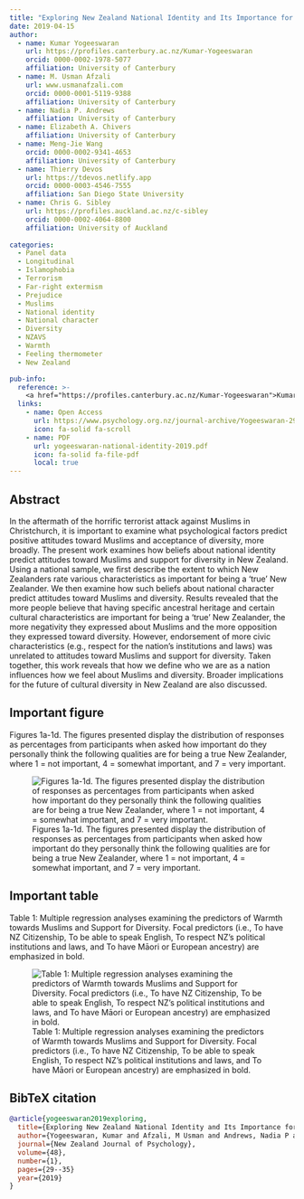 ```yaml
---
title: "Exploring New Zealand National Identity and Its Importance for Attitudes toward Muslims and Support for Diversity"
date: 2019-04-15
author:
  - name: Kumar Yogeeswaran
    url: https://profiles.canterbury.ac.nz/Kumar-Yogeeswaran
    orcid: 0000-0002-1978-5077
    affiliation: University of Canterbury
  - name: M. Usman Afzali
    url: www.usmanafzali.com
    orcid: 0000-0001-5119-9388
    affiliation: University of Canterbury
  - name: Nadia P. Andrews
    affiliation: University of Canterbury
  - name: Elizabeth A. Chivers
    affiliation: University of Canterbury
  - name: Meng-Jie Wang
    orcid: 0000-0002-9341-4653
    affiliation: University of Canterbury
  - name: Thierry Devos
    url: https://tdevos.netlify.app
    orcid: 0000-0003-4546-7555
    affiliation: San Diego State University        
  - name: Chris G. Sibley
    url: https://profiles.auckland.ac.nz/c-sibley
    orcid: 0000-0002-4064-8800
    affiliation: University of Auckland
    
categories:
  - Panel data
  - Longitudinal
  - Islamophobia
  - Terrorism
  - Far-right extermism
  - Prejudice
  - Muslims
  - National identity
  - National character
  - Diversity
  - NZAVS
  - Warmth
  - Feeling thermometer
  - New Zealand 

pub-info:
  reference: >-
    <a href="https://profiles.canterbury.ac.nz/Kumar-Yogeeswaran">Kumar Yogeeswaran</a>, <strong>M. Usman Afzali</strong>, <a >Nadia P. Andrews</a>, <a >Elizabeth A. Chivers</a>, <a >Meng-Jie Wang</a>, <a href="https://tdevos.netlify.app">Thierry Devos</a>, and <a href="https://profiles.auckland.ac.nz/c-sibley">Chris G. Sibley</a>. (2019). Exploring New Zealand National Identity and Its Importance for Attitudes toward Muslims and Support for Diversity. <em>New Zealand Journal of Psychology 48</em>(1), 29-35.
  links:
    - name: Open Access
      url: https://www.psychology.org.nz/journal-archive/Yogeeswaran-29-35.pdf
      icon: fa-solid fa-scroll
    - name: PDF
      url: yogeeswaran-national-identity-2019.pdf
      icon: fa-solid fa-file-pdf
      local: true
---
```


## Abstract
:::{#yogeeswaran-2019}
:::

In the aftermath of the horrific terrorist attack against Muslims in Christchurch, it is important to examine
what psychological factors predict positive attitudes toward Muslims and acceptance of diversity, more
broadly. The present work examines how beliefs about national identity predict attitudes toward Muslims
and support for diversity in New Zealand. Using a national sample, we first describe the extent to which
New Zealanders rate various characteristics as important for being a ‘true’ New Zealander. We then
examine how such beliefs about national character predict attitudes toward Muslims and diversity. Results
revealed that the more people believe that having specific ancestral heritage and certain cultural
characteristics are important for being a ‘true’ New Zealander, the more negativity they expressed about
Muslims and the more opposition they expressed toward diversity. However, endorsement of more civic
characteristics (e.g., respect for the nation’s institutions and laws) was unrelated to attitudes toward
Muslims and support for diversity. Taken together, this work reveals that how we define who we are as a
nation influences how we feel about Muslims and diversity. Broader implications for the future of cultural
diversity in New Zealand are also discussed.

## Important figure

Figures 1a-1d. The figures presented display the distribution of responses as percentages from participants when asked how important do they personally think the following qualities are for being a true New Zealander, where 1 = not important, 4 = somewhat important, and 7 = very important.

![Figures 1a-1d. The figures presented display the distribution of responses as percentages from participants when asked how important do they personally think the following qualities are for being a true New Zealander, where 1 = not important, 4 = somewhat important, and 7 = very important.](fig1.png)

## Important table

Table 1: Multiple regression analyses examining the predictors of Warmth towards Muslims and Support for Diversity. Focal predictors (i.e., To have NZ Citizenship, To be able to speak English, To respect NZ’s political institutions and laws, and To have Māori or European ancestry) are emphasized in bold.

![Table 1: Multiple regression analyses examining the predictors of Warmth towards Muslims and Support for Diversity. Focal predictors (i.e., To have NZ Citizenship, To be able to speak English, To respect NZ’s political institutions and laws, and To have Māori or European ancestry) are emphasized in bold.](tab1.png)

## BibTeX citation

```bibtex
@article{yogeeswaran2019exploring,
  title={Exploring New Zealand National Identity and Its Importance for Attitudes toward Muslims and Support for Diversity.},
  author={Yogeeswaran, Kumar and Afzali, M Usman and Andrews, Nadia P and Chivers, Elizabeth A and Wang, Meng-Jie and Devos, Thierry and Sibley, Chris G},
  journal={New Zealand Journal of Psychology},
  volume={48},
  number={1},
  pages={29--35}
  year={2019}
}
```
